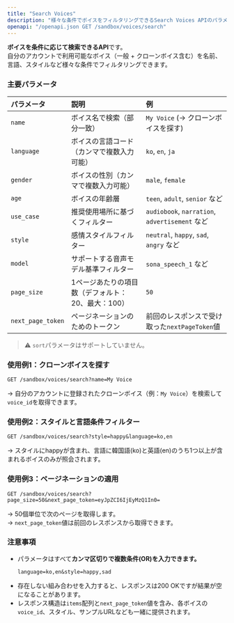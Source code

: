 ```yaml
---
title: "Search Voices"
description: "様々な条件でボイスをフィルタリングできるSearch Voices APIのパラメータ使用法と検索例を説明します。"
openapi: "/openapi.json GET /sandbox/voices/search"
---
```


**ボイスを条件に応じて検索できるAPI**です。\
自分のアカウントで利用可能なボイス（一般 \+ クローンボイス含む）を名前、言語、スタイルなど様々な条件でフィルタリングできます。

### 主要パラメータ
| パラメータ            | 説明                             | 例                                           |
| :---------------- | :----------------------------- | :------------------------------------------ |
| `name`            | ボイス名で検索（部分一致）                | `My Voice` (→ クローンボイスを探す)                 |
| `language`        | ボイスの言語コード（カンマで複数入力可能）       | `ko`, `en`, `ja`                            |
| `gender`          | ボイスの性別（カンマで複数入力可能）          | `male`, `female`                            |
| `age`             | ボイスの年齢層                       | `teen`, `adult`, `senior` など               |
| `use_case`        | 推奨使用場所に基づくフィルター              | `audiobook`, `narration`, `advertisement` など |
| `style`           | 感情スタイルフィルター                   | `neutral`, `happy`, `sad`, `angry` など      |
| `model`           | サポートする音声モデル基準フィルター           | `sona_speech_1` など                         |
| `page_size`       | 1ページあたりの項目数（デフォルト：20、最大：100） | `50`                                        |
| `next_page_token` | ページネーションのためのトークン              | 前回のレスポンスで受け取った`nextPageToken`値          |

> ⚠️ `sort`パラメータはサポートしていません。

### 使用例1：クローンボイスを探す
```http
GET /sandbox/voices/search?name=My Voice
```
→ 自分のアカウントに登録されたクローンボイス（例：`My Voice`）を検索して`voice_id`を取得できます。

### 使用例2：スタイルと言語条件フィルター
```http
GET /sandbox/voices/search?style=happy&language=ko,en
```
→ スタイルにhappyが含まれ、言語に韓国語(ko)と英語(en)のうち1つ以上が含まれるボイスのみが照会されます。

### 使用例3：ページネーションの適用
```http
GET /sandbox/voices/search?page_size=50&next_page_token=eyJpZCI6IjEyMzQ1In0=
```
→ 50個単位で次のページを取得します。\
→ `next_page_token`値は前回のレスポンスから取得できます。

### 注意事項
- パラメータはすべて**カンマ区切りで複数条件(OR)を入力できます。**
  ```http
  language=ko,en&style=happy,sad
  ```
- 存在しない組み合わせを入力すると、レスポンスは200 OKですが結果が空になることがあります。
- レスポンス構造は`items`配列と`next_page_token`値を含み、各ボイスの`voice_id`、スタイル、サンプルURLなども一緒に提供されます。
